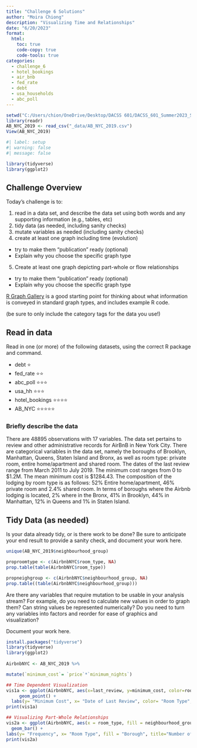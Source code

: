 ```yaml
---
title: "Challenge 6 Solutions"
author: "Moira Chiong"
description: "Visualizing Time and Relationships"
date: "6/20/2023"
format:
  html:
    toc: true
    code-copy: true
    code-tools: true
categories:
  - challenge_6
  - hotel_bookings
  - air_bnb
  - fed_rate
  - debt
  - usa_households
  - abc_poll
---
```

```r
setwd("C:/Users/chion/OneDrive/Desktop/DACSS 601/DACSS_601_Summer2023_Sec1/posts")
library(readr)
AB_NYC_2019 <- read_csv("_data/AB_NYC_2019.csv")
View(AB_NYC_2019)
```

```r
#| label: setup
#| warning: false
#| message: false

library(tidyverse)
library(ggplot2)

```

## Challenge Overview

Today's challenge is to:

1)  read in a data set, and describe the data set using both words and any supporting information (e.g., tables, etc)
2)  tidy data (as needed, including sanity checks)
3)  mutate variables as needed (including sanity checks)
4)  create at least one graph including time (evolution)
   - try to make them "publication" ready (optional)
   - Explain why you choose the specific graph type
5)  Create at least one graph depicting part-whole or flow relationships
   - try to make them "publication" ready (optional)
   - Explain why you choose the specific graph type

[R Graph Gallery](https://r-graph-gallery.com/) is a good starting point for thinking about what information is conveyed in standard graph types, and includes example R code.

(be sure to only include the category tags for the data you use!)

## Read in data

Read in one (or more) of the following datasets, using the correct R package and command.

  - debt  ⭐
  - fed_rate ⭐⭐
  - abc_poll ⭐⭐⭐
  - usa_hh ⭐⭐⭐
  - hotel_bookings ⭐⭐⭐⭐
  - AB_NYC ⭐⭐⭐⭐⭐

  

### Briefly describe the data

There are 48895 observations with 17 variables. The data set pertains to review and other administrative records for AirBnB in New York City. There are categorical variables in the data set, namely the boroughs of Brooklyn, Manhattan, Queens, Staten Island and Bronx, as well as room type: private room, entire home/apartment and shared room. The dates of the last review range from March 2011 to July 2019. The minimum cost ranges from 0 to $1.2M. The mean minimum cost is $1284.43. The composition of the lodging by room type is as follows: 52% Entire home/apartment, 46% private room and 2.4% shared room. In terms of boroughs where the Airbnb lodging is located, 2% where in the Bronx, 41% in Brooklyn, 44% in Manhattan, 12% in Queens and 1% in Staten Island. 

## Tidy Data (as needed)

Is your data already tidy, or is there work to be done? Be sure to anticipate your end result to provide a sanity check, and document your work here.

```r
unique(AB_NYC_2019$neighbourhood_group)

proproomtype <- c(AirbnbNYC$room_type, NA)
prop.table(table(AirbnbNYC$room_type))

propneighgroup <- c(AirbnbNYC$neighbourhood_group, NA)
prop.table((table(AirbnbNYC$neighbourhood_group)))
```

Are there any variables that require mutation to be usable in your analysis stream? For example, do you need to calculate new values in order to graph them? Can string values be represented numerically? Do you need to turn any variables into factors and reorder for ease of graphics and visualization?

Document your work here.
```r
install.packages("tidyverse")
library(tidyverse)
library(ggplot2)
 
AirbnbNYC <- AB_NYC_2019 %>%

mutate(`minimum_cost`= `price`*`minimum_nights`)

## Time Dependent Visualization
vis1a <- ggplot(AirbnbNYC, aes(x=last_review, y=minimum_cost, color=room_type)) +
     geom_point() +
  labs(y= "Minimum Cost", x= "Date of Last Review", color= "Room Type", title = "Minimum Cost over Date of Last Review")
print(vis1a)

## Visualizing Part-Whole Relationships
vis2a <- ggplot(AirbnbNYC, aes(x = room_type, fill = neighbourhood_group)) + 
  geom_bar() +
labs(y= "Frequency", x= "Room Type", fill = "Borough", title="Number of AirBnB listings by Room Type and Borough") 
print(vis2a)
```